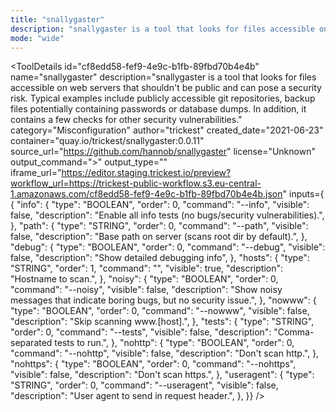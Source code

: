 ```yaml
---
title: "snallygaster"
description: "snallygaster is a tool that looks for files accessible on web servers that shouldn't be public and can pose a security risk. Typical examples include publicly accessible git repositories, backup files potentially containing passwords or database dumps. In addition, it contains a few checks for other security vulnerabilities."
mode: "wide"
---
```



<ToolDetails
  id="cf8edd58-fef9-4e9c-b1fb-89fbd70b4e4b"
  name="snallygaster"
  description="snallygaster is a tool that looks for files accessible on web servers that shouldn't be public and can pose a security risk. Typical examples include publicly accessible git repositories, backup files potentially containing passwords or database dumps. In addition, it contains a few checks for other security vulnerabilities."
  category="Misconfiguration"
  author="trickest"
  created_date="2021-06-23"
  container="quay.io/trickest/snallygaster:0.0.11"
  source_url="https://github.com/hannob/snallygaster"
  license="Unknown"
  output_command=">"
  output_type=""
  iframe_url="https://editor.staging.trickest.io/preview?workflow_url=https://trickest-public-workflow.s3.eu-central-1.amazonaws.com/cf8edd58-fef9-4e9c-b1fb-89fbd70b4e4b.json"
  inputs={ {
  "info": {
    "type": "BOOLEAN",
    "order": 0,
    "command": "--info",
    "visible": false,
    "description": "Enable all info tests (no bugs/security vulnerabilities).",
  },
  "path": {
    "type": "STRING",
    "order": 0,
    "command": "--path",
    "visible": false,
    "description": "Base path on server (scans root dir by default).",
  },
  "debug": {
    "type": "BOOLEAN",
    "order": 0,
    "command": "--debug",
    "visible": false,
    "description": "Show detailed debugging info",
  },
  "hosts": {
    "type": "STRING",
    "order": 1,
    "command": "",
    "visible": true,
    "description": "Hostname to scan.",
  },
  "noisy": {
    "type": "BOOLEAN",
    "order": 0,
    "command": "--noisy",
    "visible": false,
    "description": "Show noisy messages that indicate boring bugs, but no security issue.",
  },
  "nowww": {
    "type": "BOOLEAN",
    "order": 0,
    "command": "--nowww",
    "visible": false,
    "description": "Skip scanning www.[host].",
  },
  "tests": {
    "type": "STRING",
    "order": 0,
    "command": "--tests",
    "visible": false,
    "description": "Comma-separated tests to run.",
  },
  "nohttp": {
    "type": "BOOLEAN",
    "order": 0,
    "command": "--nohttp",
    "visible": false,
    "description": "Don't scan http.",
  },
  "nohttps": {
    "type": "BOOLEAN",
    "order": 0,
    "command": "--nohttps",
    "visible": false,
    "description": "Don't scan https.",
  },
  "useragent": {
    "type": "STRING",
    "order": 0,
    "command": "--useragent",
    "visible": false,
    "description": "User agent to send in request header.",
  },
}}
/>